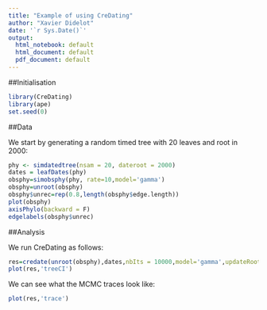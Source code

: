 ```yaml
---
title: "Example of using CreDating"
author: "Xavier Didelot"
date: '`r Sys.Date()`'
output:
  html_notebook: default
  html_document: default
  pdf_document: default
---
```


##Initialisation

```r
library(CreDating)
library(ape)
set.seed(0)
```

##Data

We start by generating a random timed tree with 20 leaves and root in 2000:

```r
phy <- simdatedtree(nsam = 20, dateroot = 2000)
dates = leafDates(phy)
obsphy=simobsphy(phy, rate=10,model='gamma')
obsphy=unroot(obsphy)
obsphy$unrec=rep(0.8,length(obsphy$edge.length))
plot(obsphy)
axisPhylo(backward = F)
edgelabels(obsphy$unrec)
```

##Analysis

We run CreDating as follows:

```r
res=credate(unroot(obsphy),dates,nbIts = 10000,model='gamma',updateRoot = 0,useRec=T,showProgress=F)
plot(res,'treeCI')
```

We can see what the MCMC traces look like:

```r
plot(res,'trace')
```
